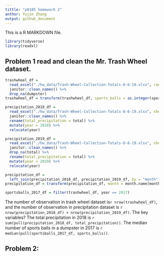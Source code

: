 ```yaml
---
tittle: "p8105 homework 2"
anthor: Yujin Zhang
output: github_document
---
```


This is a R MARKDOWN file.

```r
library(tidyverse)
library(readxl)
```

## Problem 1 read and clean the Mr. Trash Wheel dataset.
```r
trashwheel_df = 
  read_excel("./hw_data/Trash-Wheel-Collection-Totals-8-6-19.xlsx", range = "A2:N408") %>% 
  janitor::clean_names() %>% 
  drop_na(dumpster)
trashwheel_df = transform(trashwheel_df, sports_balls = as.integer(sports_balls)) #no idea

precipitation_2018_df =
  read_excel("./hw_data/Trash-Wheel-Collection-Totals-8-6-19.xlsx", sheet = "2018 Precipitation", range = "A2:B14") %>% 
  janitor::clean_names() %>%
  rename(total_precipitation = total) %>% 
  mutate(year = 2018) %>% 
  relocate(year)

precipitation_2019_df = 
  read_excel("./hw_data/Trash-Wheel-Collection-Totals-8-6-19.xlsx", sheet = "2019 Precipitation", range = "A2:B14") %>% 
  janitor::clean_names() %>%
  drop_na(total) %>% 
  rename(total_precipitation = total) %>% 
  mutate(year = 2019) %>% 
  relocate(year)

precipitation_df = 
  left_join(precipitation_2018_df, precipitation_2019_df, by = "month")
precipitation_df = transform(precipitation_df, month = month.name[month]) # no idea what else solution to combine the df
```

```r
sportsballs_2017_df = filter(trashwheel_df, year == 2017)
```

The number of observation in trash wheel dataset is`r nrow(trashwheel_df)`, and the number of observation in precipitation dataset is `r nrow(precipitation_2018_df) + nrow(precipitation_2019_df)`. The key variables?
The total precipitation in 2018 is `r sum(pull(precipitation_2018_df, total_precipitation))`. The median number of sports balls in a dumpster in 2017 is `r median(pull(sportsballs_2017_df, sports_balls))`.



## Problem 2: